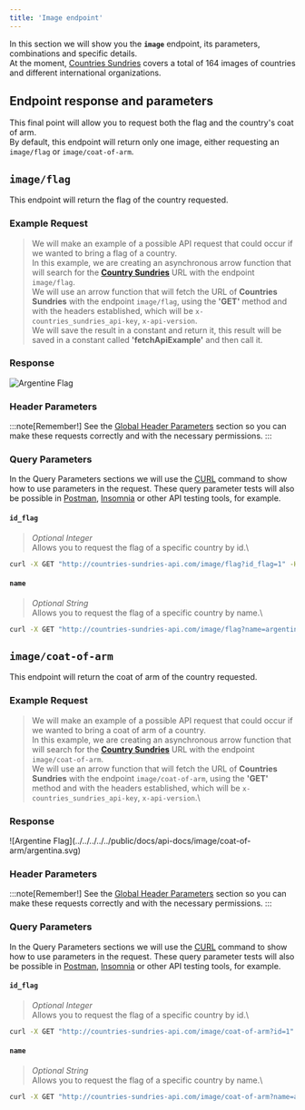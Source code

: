 ```yaml
---
title: 'Image endpoint'
---
```




In this section we will show you the **`image`** endpoint, its parameters, combinations and specific details.\
At the moment, [Countries Sundries](http://countries-sundries-api.com/) covers a total of 164 images of countries and different international organizations.

## Endpoint response and parameters

This final point will allow you to request both the flag and the country's coat of arm.\
By default, this endpoint will return only one image, either requesting an `image/flag` or `image/coat-of-arm`.



## `image/flag`
This endpoint will return the flag of the country requested.

### Example Request
>We will make an example of a possible API request that could occur if we wanted to bring a flag of a country.\
In this example, we are creating an asynchronous arrow function that will search for the [**Country Sundries**](http://countries-sundries-api.com/) URL with the endpoint `image/flag`.\
We will use an arrow function that will fetch the URL of **Countries Sundries** with the endpoint `image/flag`, using the **'GET'** method and with the headers established, which will be `x-countries_sundries_api-key`, `x-api-version`.\
We will save the result in a constant and return it, this result will be saved in a constant called **'fetchApiExample'** and then call it.

### Response
![Argentine Flag](../../../../../public/docs/api-docs/image/flag/argentina.svg)

### Header Parameters
:::note[Remember!]
See the [Global Header Parameters](/docs/api-reference/global-header-parameters) section so you can make these requests correctly and with the necessary permissions.
:::

### Query Parameters
In the Query Parameters sections we will use the [CURL](https://curl.se/) command to show how to use parameters in the request. These query parameter tests will also be possible in [Postman](https://www.postman.com/), [Insomnia](https://insomnia.rest/) or other API testing tools, for example.

#### `id_flag`
>_Optional Integer_\
Allows you to request the flag of a specific country by id.\
```bash
curl -X GET "http://countries-sundries-api.com/image/flag?id_flag=1" -H "x-countries_sundries_api-key: YOUR_API_KEY" -H "x-api-version: 1"
```

#### `name`
>_Optional String_\
Allows you to request the flag of a specific country by name.\
```bash
curl -X GET "http://countries-sundries-api.com/image/flag?name=argentina" -H "x-countries_sundries_api-key: YOUR_API_KEY" -H "x-api-version: 1"
```



## `image/coat-of-arm`
This endpoint will return the coat of arm of the country requested.

### Example Request
>We will make an example of a possible API request that could occur if we wanted to bring a coat of arm of a country.\
In this example, we are creating an asynchronous arrow function that will search for the [**Country Sundries**](http://countries-sundries-api.com/) URL with the endpoint `image/coat-of-arm`.\
We will use an arrow function that will fetch the URL of **Countries Sundries** with the endpoint `image/coat-of-arm`, using the **'GET'** method and with the headers established, which will be `x-countries_sundries_api-key`, `x-api-version`.\

### Response
<div style="display: flex; justify-content: center; align-items: center;">
  ![Argentine Flag](../../../../../public/docs/api-docs/image/coat-of-arm/argentina.svg)
</div>

### Header Parameters
:::note[Remember!]
See the [Global Header Parameters](/docs/api-reference/global-header-parameters) section so you can make these requests correctly and with the necessary permissions.
:::

### Query Parameters
In the Query Parameters sections we will use the [CURL](https://curl.se/) command to show how to use parameters in the request. These query parameter tests will also be possible in [Postman](https://www.postman.com/), [Insomnia](https://insomnia.rest/) or other API testing tools, for example.

#### `id_flag`
>_Optional Integer_\
Allows you to request the flag of a specific country by id.\
```bash
curl -X GET "http://countries-sundries-api.com/image/coat-of-arm?id=1" -H "x-countries_sundries_api-key: YOUR_API_KEY" -H "x-api-version: 1"
```

#### `name`
>_Optional String_\
Allows you to request the flag of a specific country by name.\
```bash
curl -X GET "http://countries-sundries-api.com/image/coat-of-arm?name=argentina" -H "x-countries_sundries_api-key: YOUR_API_KEY" -H "x-api-version: 1"
```